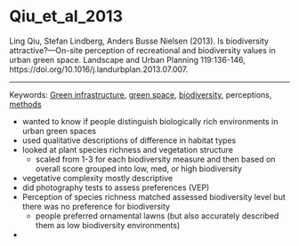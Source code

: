 # Qiu_et_al_2013

Ling Qiu, Stefan Lindberg, Anders Busse Nielsen (2013). Is biodiversity attractive?---On-site perception of recreational and biodiversity values in urban green space. Landscape and Urban Planning 119:136-146, https://doi.org/10.1016/j.landurbplan.2013.07.007.

------------------------------------------------------------------------

Keywords: [Green infrastructure](../topics/GreenInfrastructure.qmd), [green space](../topics/GreenSpace.qmd), [biodiversity](../topics/Biodiversity.qmd), perceptions, [methods](../topics/Methods.qmd)

-   wanted to know if people distinguish biologically rich environments in urban green spaces
-   used qualitative descriptions of difference in habitat types
-   looked at plant species richness and vegetation structure
    -   scaled from 1-3 for each biodiversity measure and then based on overall score grouped into low, med, or high biodiversity
-   vegetative complexity mostly descriptive
-   did photography tests to assess preferences (VEP)
-   Perception of species richness matched assessed biodiversity level but there was no preference for biodiversity
    -   people preferred ornamental lawns (but also accurately described them as low biodiversity environments)\
-   
